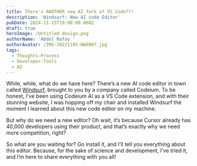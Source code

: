 ```yaml
---
title: There's ANOTHER new AI fork of VS Code??!
description: 'Windsurf: New AI code Editor'
pubDate: 2024-11-15T19:00:00.000Z
draft: true
heroImage: /Untitled design.png
authorName: 'Abdul Rafay '
authorAvatar: /IMG-20221105-WA0007.jpg
tags:
  - Thoughts-Process
  - Developer-Tools
  - AI
---
```


While, while, what do we have here? There’s a new AI code editor in town called [Windsurf](https://codeium.com/windsurf), brought to you by a company called Codeium. To be honest, I’ve been using Codeium AI as a VS Code extension, and with their stunning website, I was hopping off my chair and installed Windsurf the moment I learned about this new code editor on my machine.

But why do we need a new editor? Oh wait, it’s because Cursor already has 40,000 developers using their product, and that’s exactly why we need more competition, right?

So what are you waiting for? Go install it, and I’ll tell you everything about this editor. Because, for the sake of science and development, I’ve tried it, and I’m here to share everything with you all!
